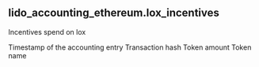 ## lido_accounting_ethereum.lox_incentives 
Incentives spend on lox

<ParamField path="period">
Timestamp of the accounting entry
</ParamField>
<ParamField path="evt_tx_hash,">
Transaction hash
</ParamField>
<ParamField path="amount_token">
Token amount
</ParamField>
<ParamField path="token">
Token name
</ParamField>
